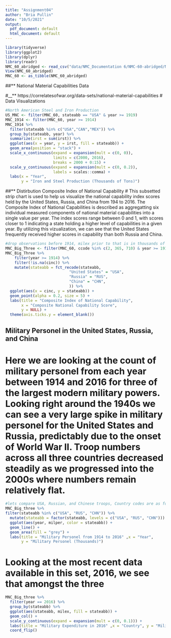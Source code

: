 ```yaml
---
title: "Assignment04"
author: "Bria Pullin"
date: "10/5/2021"
output:
  pdf_document: default
  html_document: default
---
```


```r
library(tidyverse)
library(ggplot2)
library(dplyr)
library(readr)
NMC_60_abridged <- read_csv("data/NMC_Documentation 6/NMC-60-abridged/NMC-60-abridged.csv")
View(NMC_60_abridged)
MNC_60 <- as_tibble(NMC_60_abridged)
```
##** National Material Capabilities Data 

#__** https://correlatesofwar.org/data-sets/national-material-capabilities 
# Data Visualizations 
 
```r
#North American Steel and Iron Production 
US_MNC <- filter(MNC_60, stateabb == "USA" & year >= 1919)
MNC_1914 <- filter(MNC_60, year >= 1914)
MNC_1914 %>% 
  filter(stateabb %in% c("USA","CAN","MEX")) %>%
  group_by(stateabb, year) %>%
  summarize(irst = sum(irst)) %>%
  ggplot(aes(x = year, y = irst, fill = stateabb)) +
  geom_area(position = "stack") +
  scale_x_continuous(expand = expansion(mult = c(0, 0)),
                     limits = c(2000, 2016),
                     breaks = 2000 + 0:15) +  
  scale_y_continuous(expand = expansion(mult = c(0, 0.2)), 
                     labels = scales::comma) +
  labs(x = "Year",
       y = "Iron and Steel Production (Thousands of Tons)")
```

##** Distirbution Composite Index of National Capability
# This subsetted strip chart is used to help us visualize the national capability index scores held by the United States, Russia, and China from 194 to 2016. The Composite Index of National Capabilities is described as aggregatting six individual measured components of national material capabilities into a single value per year. The index scores range between 0 and 1, with scores closer to 1 indicating a state holding a higher level of capabilities in a given year. By utilizing this vizualization, we can see that the United States frequently received higher scores in capability than both Russia and China. 
```r
#drop observations before 1914, milex prior to that is in thousands of british pounds#
MNC_Big_Three <- filter(MNC_60, ccode %in% c(2, 365, 710) & year >= 1914)   
MNC_Big_Three %>%
    filter(year >= 1914) %>% 
    filter(!is.na(cinc)) %>%
    mutate(stateabb = fct_recode(stateabb, 
                            "United States" = "USA",
                            "Russia" = "RUS", 
                            "China" = "CHN", 
                            )) %>%
  ggplot(aes(x = cinc, y = stateabb)) +
  geom_point(alpha = 0.2, size = 5) +
  labs(title = "Composite Index of National Capability",
       x = "Composite National Capability Score",
       y = NULL) +
  theme(axis.ticks.y = element_blank())
```
## Military Personel in the United States, Russia, and China 

# Here we are looking at the count of military personel from each year between 1914 and 2016 for three of the largest modern military powers. Looking right around the 1940s we can see a very large spike in military personel for the United States and Russia, predictably due to the onset of World War II. Troop numbers across all three countries decreased steadily as we progressed into the 2000s where numbers remain relatively flat. 
```r
#lets compare USA, Russian, and Chinese troops, Country codes are as follows#
MNC_Big_three %>% 
filter(stateabb %in% c("USA", "RUS", "CHN")) %>%
  mutate(stateabb = factor(stateabb, levels = c("USA", "RUS", "CHN"))) %>%
  ggplot(aes(year, milper, color = stateabb)) +
  geom_line() +
  geom_area(fill = "grey") +
  labs(title = "Military Personel from 1914 to 2016" ,x = "Year",
       y = "Military Personel (Thousands)")
```
# Looking at the most recent data available in this set, 2016, we see that amongst the three 
```r
MNC_Big_three %>% 
  filter(year == 2016) %>% 
  group_by(stateabb) %>% 
  ggplot(aes(stateabb, milex, fill = stateabb)) +
  geom_col() +
  scale_y_continuous(expand = expansion(mult = c(0, 0.1))) +
  labs(title = "Military Expenditure in 2016" ,x = "Country", y = "Military Expenditure") +
  coord_flip()

```

